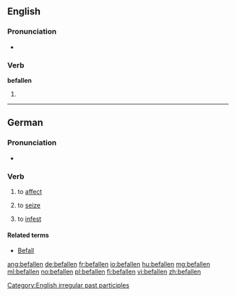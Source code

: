 ==English==

===Pronunciation===
* {{IPA|/bɪˈfɑlən/}}

===Verb===
'''befallen'''

# {{past participle of|[[befall]]}}

<!--this belongs on the page for "befall"

====Translations====
* Dutch: [[ge]]-->

[[Category:English irregular past participles]]

----

==German==

===Pronunciation===
* {{IPA|/bəˈfaln̩/|/bəˈfalən/|lang=de}}

===Verb===
{{de-verb}}

# {{context|of a disease|lang=de}} to [[affect]]
# {{context|of fear, desire, etc.|lang=de}} to [[seize]]
# to [[infest]]

====Related terms====
* [[Befall]]

[[ang:befallen]]
[[de:befallen]]
[[fr:befallen]]
[[io:befallen]]
[[hu:befallen]]
[[mg:befallen]]
[[ml:befallen]]
[[no:befallen]]
[[pl:befallen]]
[[fi:befallen]]
[[vi:befallen]]
[[zh:befallen]]